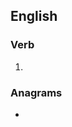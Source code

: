 ==English==

===Verb===
{{head|en|verb form}}

# {{present participle of|give out|lang=en|nocat=1}}

===Anagrams===
* {{anagrams|en|a=ggiinotuv|outgiving}}